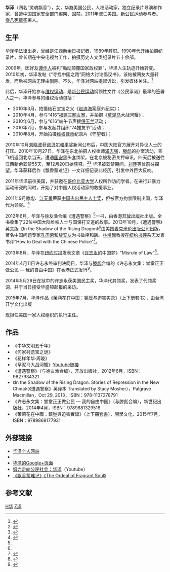 {{Infobox person
| 图像       = 华泽在叙利亚.jpg
| 图像大小   = 200px
| 图像说明   = 华泽在叙利亚
| 姓名       = 华泽
| 英文名     = 
| 原文名     = 
| 本名       = 
| 字 = | 号  = 
| 出生日期   = <!-- {{Birth date and age|1960-1969}} -->
| 出生地     = 
| 死亡日期   = <!--卒年在前生年在后{{death date and age|}} -->
| 死亡地     = 
| 死因       = 
| 墓地       = 
| 纪念建筑   = 
| 居住地     = 
| 政党       = 
| 政治运动   = 
| 国籍       = {{PRC}}
| 籍贯       = <!-- （仅限部分地区人士使用） -->
| 别名       = 灵魂飘香
| 种族       = [[汉族|汉族]]
| 语言       = 
| 教育程度   = 
| 母校       = 
| 职业       = 纪录片导演、作家、人权活动家
| 活跃时期   = 
| 组织       = 
| 机构       = 
| 研究领域   = 
| 知名作品   = 《飘香蒙难记》、《遭遇警察》(编)、《茉莉花在中国：镇压与迫害实录》（上下册），《许志永文集》(编)
| 宗教信仰   = 
| 伴侣       = 
| 子女       = 
| 父母       = 
| 亲属       = 
| 呼号       = 
| 受影响于   = 
| 影响于     = 
| 获奖       = <!--  {{Awards|award= |year= |title= }} -->
| 网站       = <!-- {{URL| }} -->
| 签名       = 
}}

'''华泽'''（网名“灵魂飘香”），女，华裔美国公民，人权活动家，独立纪录片导演和作家，曾遭中国国家安全部门绑架、囚禁。2011年流亡美国。[[新公民运动|新公民运动]]参与者。[[零八宪章|零八宪章]]签署人。

== 生平 ==
华泽学法律出身，曾经是[[江西省|江西]][[新余市|新余]]日报记者，1989年辞职。1990年代开始拍摄纪录片，曾长期在中央电视台工作，拍摄历史人文类纪录片五十余部。

2009年，因好友[[谭作人|谭作人]]被判“煽动颠覆国家政权罪”，华泽人生轨迹开始转变。2010年初，华泽发帖《“寻找中国之路”网络大讨论倡议书》，该帖被网友大量转发，而后被网站无理由删除。不久，华泽对网站提起诉讼，引发媒体关注。<ref name="rfi1">{{cite news | first=安德烈 | title=我有免于恐惧的权利—华泽女士遭国安绑架的经过 | date=2011-01-22 | publisher=法广 | url = http://www.chinese.rfi.fr/%E4%B8%AD%E5%9B%BD/20110122-%E6%88%91%E6%9C%89%E5%85%8D%E4%BA%8E%E6%81%90%E6%83%A7%E7%9A%84%E6%9D%83%E5%88%A9%E2%80%94%E5%8D%8E%E6%B3%BD%E5%A5%B3%E5%A3%AB%E9%81%AD%E5%9B%BD%E5%AE%89%E7%BB%91%E6%9E%B6%E7%9A%84%E7%BB%8F%E8%BF%87 | work = | pages = | accessdate = | language = }}</ref>

此后，华泽开始参与[[维权运动|维权运动]]，是[[新公民运动|新公民运动]]纲领性文件《公民承诺》最早的签署人之一。华泽参与的维权活动包括：
* 2010年3月，拍摄结石宝宝之父《[[赵连海|赵连海]]案庭外纪实》；
* 2010年4月，参与“416”[[福建网民案|福建三网友案]]，并拍摄《[[草泥马|草泥马]]大战河蟹》；
* 2010年6月，参与“616”端午节声援[[倪玉兰|倪玉兰]]活动；
* 2010年7月，参与发起并组织“74推友节”活动；
* 2010年8月，开始拍摄[[维权律师|维权律师]]纪录片《守望者》；

2010年10月[[刘晓波|刘晓波]]获[[诺贝尔和平奖|诺贝尔和平奖]]新闻公布后，中国大陆官方展开对异议人士的打压。2010年10月27日，华泽在东北拍摄人权律师[[浦志强|浦志强]]，[[滕彪|滕彪]]的办案活动，乘飞机返回北京当天，遭遇[[中华人民共和国国家安全部|国安]]黑头套绑架。在北京被秘密关押审讯，四天后被送往江西新余软禁55天，至12月20日始获释。<ref name="rfi2">{{cite web | first=华泽 | title=飘香蒙难记(上) | date=2011-01-13 | publisher=法广 | url =http://www.chinese.rfi.fr/%E9%A6%96%E9%A1%B5/20110114-%E9%A3%98%E9%A6%99%E8%92%99%E9%9A%BE%E8%AE%B0%E2%80%94%E2%80%94%E7%AC%AC%E4%B8%80%E5%AD%A3 | work = | pages = | accessdate = | language = }}</ref><ref name="rfi3">{{cite web | first=华泽 | title=飘香蒙难记(下) | date=2011-01-19 | publisher=法广 | url =http://www.chinese.rfi.fr/%E4%B8%AD%E5%9B%BD/20110119-%E9%A3%98%E9%A6%99%E8%92%99%E9%9A%BE%E8%AE%B0%EF%BC%88%E7%AC%AC%E4%B8%80%E5%AD%A3%E2%80%A2%E4%B8%8B%EF%BC%89 | work = | pages = | accessdate = | language = }}</ref> 华泽被软禁期间，[[刘萍_(维权活动家)|刘萍]]等曾前往探望。华泽获释后作《飘香蒙难记》一文详细记录此经历，引发中外巨大反响。

2011年华泽前往美国，并获邀在[[哥伦比亚大学|哥伦比亚大学]]人权所作访问学者。在进行非暴力运动研究的同时，开始了对中国人权活动家的救援事业。

2011年9月滕彪、[[江天勇|江天勇]]荣获[[中国民主教育基金会#杰出民主人士奖|中国杰出民主人士奖]]，但被官方拘禁限制出国，华泽代为领奖。<ref name="rfa">{{cite web | first=华泽 | title=滕彪的“获奖感言”——“中国杰出民主人士” 颁奖典礼上感人的一幕 | date=2011-09-13 | publisher=RFA | url=http://www.rfa.org/mandarin/yataibaodao/teng-09132011094349.html | work= | pages= | accessdate= | language= | archive-date=2015-09-24 | archive-url=https://web.archive.org/web/20150924140602/http://www.rfa.org/mandarin/yataibaodao/teng-09132011094349.html | dead-url=no }}</ref>

2012年6月，华泽与徐友渔合编《遭遇警察》<ref name="book1"></ref>一书，由香港[[开放出版社|开放出版社]]出版。全书收集了22位中国大陆维权人士与国保打交道的故事。2013年10月，《遭遇警察》英文版《In the Shadow of the Rising Dragon》<ref name="book2"></ref>由美国[[麦克米伦出版公司|麦克米伦出版公司]]出版。著名中国问题专家[[孔杰荣|孔杰荣]]和[[黎安友|黎安友]]为书做序和跋。[[林培瑞|林培瑞]]教授在[[纽约书评|纽约书评]]杂志发表书评“How to Deal with the Chinese Police”<ref>{{cite web | first=Perry | last=Link | title=How to Deal with the Chinese Police | date=2013-11-07 | publisher=New York Review of Books | url=http://www.nybooks.com/articles/archives/2013/nov/07/how-deal-chinese-police/ | work= | pages= | accessdate= | language= | archive-date=2013-12-03 | archive-url=https://web.archive.org/web/20131203121932/http://www.nybooks.com/articles/archives/2013/nov/07/how-deal-chinese-police/ | dead-url=no }}</ref>。

2013年8月，华泽在[[纽约时报|纽约时报]]发表文章《[[许志永|许志永]]的中国梦》“Misrule of Law”<ref>{{cite web | first=Ze | last=Hua | title=Misrule of Law | date=2013-08-18 | publisher=NYTimes | url=http://www.nytimes.com/2013/08/19/opinion/misrule-of-law.html | work= | pages= | accessdate= | language= | archive-date=2013-08-24 | archive-url=https://web.archive.org/web/20130824022925/http://www.nytimes.com/2013/08/19/opinion/misrule-of-law.html | dead-url=no }}</ref>。

2014年4月11日许志永终审判决同日，华泽与[[滕彪|滕彪]]合编的《许志永文集：堂堂正正做公民 — 我的自由中国》在香港正式发行<ref name=mingpao>{{cite news | first= | last= | title=許志永文集香港出版 | date=2014-04-12 | publisher=明报 | url=http://news.hk.msn.com/gcr/%E8%A8%B1%E5%BF%97%E6%B0%B8%E6%96%87%E9%9B%86%E9%A6%99%E6%B8%AF%E5%87%BA%E7%89%88 | work= | pages= | accessdate= | language= }}{{Dead link|date=2019年11月 |bot=InternetArchiveBot |fix-attempted=yes }}</ref>。

2014年5月29日在狱中的许志永获美国民主奖，华泽代其领奖，发表了代领奖词，并于当日接受华盛顿邮报的采访。

2015年7月，华泽作品《茉莉花在中国：镇压与迫害实录》（上下册套书），由台湾开学文化出版

现担任美国一家人权组织的执行主任。

== 作品 ==
* 《中华文明五千年》
* 《何家村遗宝之谜》
* 《花样年华·周璇》
* 《草泥马大战河蟹》[https://www.youtube.com/watch?v=MGpmBvCPUQE Youtube链接]{{Wayback|url=https://www.youtube.com/watch?v=MGpmBvCPUQE |date=20140522042518 }}
* 《遭遇警察》（与徐友渔合编），开放出版社，2012年6月，ISBN：9627934321
* 《In the Shadow of the Rising Dragon: Stories of Repression in the New China》（《遭遇警察》英译本 Translated by Stacy Mosher），Palgrave Macmillan，Oct 29, 2013，ISBN：978-1137278791
* 《许志永文集：堂堂正正做公民 — 我的自由中国》（与滕彪合编），新世纪出版社，2014年4月，ISBN：9789881329516
* 《茉莉花在中國：鎮壓與迫害實錄》（上下冊套書），開學文化，2015年7月，ISBN：9789869177931

== 外部链接==
* [http://www.huaze.org/ 华泽个人网站]{{Wayback|url=http://www.huaze.org/ |date=20130924194659 }}
* {{Twitter|hz8964}}
* [https://plus.google.com/u/1/107583455025172217912 华泽的Google+页面]
* [http://www.youtube.com/watch?v=8HYP6C-caE0 努力走向公民社会：华泽]{{Wayback|url=http://www.youtube.com/watch?v=8HYP6C-caE0 |date=20141106080131 }}（Youtube）
* [http://www.hrichina.org/cn/crf/article/5513 《飘香蒙难记》]{{Wayback|url=http://www.hrichina.org/cn/crf/article/5513 |date=20131019073301 }}[http://www.hrichina.org/crf/article/5512 《The Ordeal of Fragrant Soul》]{{Wayback|url=http://www.hrichina.org/crf/article/5512 |date=20131019073245 }}

== 参考文献 ==
{{reflist|2}}

{{DEFAULTSORT:H华}}
[[Category:中华人民共和国人权活动家|H华]]
[[Category:华姓|Z泽]]